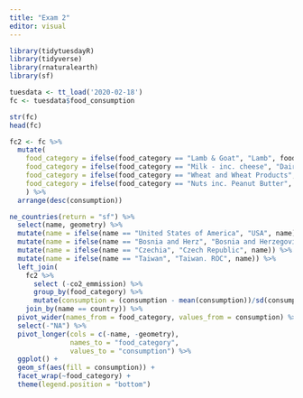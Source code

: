 ```yaml
---
title: "Exam 2"
editor: visual
---
```


```r
library(tidytuesdayR)
library(tidyverse)
library(rnaturalearth)
library(sf)

tuesdata <- tt_load('2020-02-18')
fc <- tuesdata$food_consumption
```

```r
str(fc)
head(fc)
```

```r
fc2 <- fc %>% 
  mutate(
    food_category = ifelse(food_category == "Lamb & Goat", "Lamb", food_category),
    food_category = ifelse(food_category == "Milk - inc. cheese", "Dairy", food_category),
    food_category = ifelse(food_category == "Wheat and Wheat Products", "Wheat", food_category),
    food_category = ifelse(food_category == "Nuts inc. Peanut Butter", "Nuts", food_category),
    ) %>% 
  arrange(desc(consumption))
```

```r
ne_countries(return = "sf") %>% 
  select(name, geometry) %>% 
  mutate(name = ifelse(name == "United States of America", "USA", name)) %>%
  mutate(name = ifelse(name == "Bosnia and Herz", "Bosnia and Herzegovina", name)) %>% 
  mutate(name = ifelse(name == "Czechia", "Czech Republic", name)) %>% 
  mutate(name = ifelse(name == "Taiwan", "Taiwan. ROC", name)) %>% 
  left_join(
    fc2 %>% 
      select (-co2_emmission) %>% 
      group_by(food_category) %>% 
      mutate(consumption = (consumption - mean(consumption))/sd(consumption)),
    join_by(name == country)) %>% 
  pivot_wider(names_from = food_category, values_from = consumption) %>% 
  select(-"NA") %>% 
  pivot_longer(cols = c(-name, -geometry),
               names_to = "food_category",
               values_to = "consumption") %>% 
  ggplot() +
  geom_sf(aes(fill = consumption)) +
  facet_wrap(~food_category) +
  theme(legend.position = "bottom")
```
